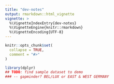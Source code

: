 ```yaml
---
title: "dev-notes"
output: rmarkdown::html_vignette
vignette: >
  %\VignetteIndexEntry{dev-notes}
  %\VignetteEngine{knitr::rmarkdown}
  %\VignetteEncoding{UTF-8}
---
```


```r
knitr::opts_chunk$set(
  collapse = TRUE,
  comment = "#>"
)
```

```r
library(dplyr)
## TODO: find sample dataset to demo 
### -- gapminder? BEL/LUX or EAST & WEST GERMANY
```





